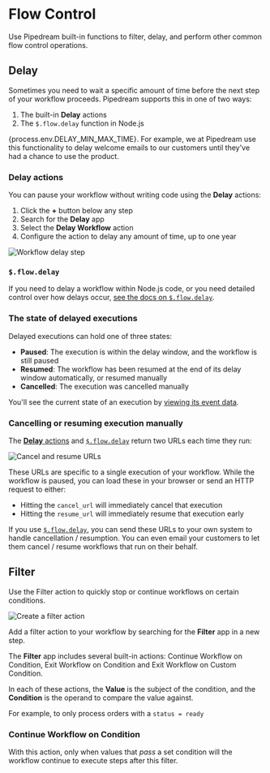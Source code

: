 
# Flow Control

Use Pipedream built-in functions to filter, delay, and perform other common flow control operations.

## Delay

<VideoPlayer title="Delaying Workflow Steps" src="https://www.youtube.com/embed/IBORwBnIZ-k" />

Sometimes you need to wait a specific amount of time before the next step of your workflow proceeds. Pipedream supports this in one of two ways:

1. The built-in **Delay** actions
2. The `$.flow.delay` function in Node.js

{process.env.DELAY_MIN_MAX_TIME}. For example, we at Pipedream use this functionality to delay welcome emails to our customers until they've had a chance to use the product.

### Delay actions

You can pause your workflow without writing code using the **Delay** actions:

1. Click the **+** button below any step
2. Search for the **Delay** app
3. Select the **Delay Workflow** action
4. Configure the action to delay any amount of time, up to one year

![Workflow delay step](https://res.cloudinary.com/pipedreamin/image/upload/v1651551140/docs/Screen_Shot_2022-05-02_at_8.26.46_PM_hfhil5.png)

### `$.flow.delay`

If you need to delay a workflow within Node.js code, or you need detailed control over how delays occur, [see the docs on `$.flow.delay`](/code/nodejs/delay/).

### The state of delayed executions

Delayed executions can hold one of three states:

- **Paused**: The execution is within the delay window, and the workflow is still paused
- **Resumed**: The workflow has been resumed at the end of its delay window automatically, or resumed manually
- **Cancelled**: The execution was cancelled manually

You'll see the current state of an execution by [viewing its event data](/workflows/events/inspect/).

### Cancelling or resuming execution manually

The [**Delay** actions](#delay-actions) and [`$.flow.delay`](/code/nodejs/delay/) return two URLs each time they run:

![Cancel and resume URLs](https://res.cloudinary.com/pipedreamin/image/upload/v1651551860/docs/Screen_Shot_2022-05-02_at_9.16.11_PM_ahw7tu.png)

These URLs are specific to a single execution of your workflow. While the workflow is paused, you can load these in your browser or send an HTTP request to either:

- Hitting the `cancel_url` will immediately cancel that execution
- Hitting the `resume_url` will immediately resume that execution early

If you use [`$.flow.delay`](/code/nodejs/delay/), you can send these URLs to your own system to handle cancellation / resumption. You can even email your customers to let them cancel / resume workflows that run on their behalf.

## Filter

<VideoPlayer title="Conditionally run Workflows" src="https://www.youtube.com/embed/sajgIH3dG58" />

Use the Filter action to quickly stop or continue workflows on certain conditions.

![Create a filter action](https://res.cloudinary.com/pipedreamin/image/upload/v1651603927/docs/animations/CleanShot_2022-05-03_at_13.51.17_za1skw.gif)

Add a filter action to your workflow by searching for the **Filter** app in a new step.

The **Filter** app includes several built-in actions: Continue Workflow on Condition, Exit Workflow on Condition and Exit Workflow on Custom Condition.

In each of these actions, the **Value** is the subject of the condition, and the **Condition** is the operand to compare the value against.

For example, to only process orders with a `status = ready`

### Continue Workflow on Condition

With this action, only when values that _pass_ a set condition will the workflow continue to execute steps after this filter.
